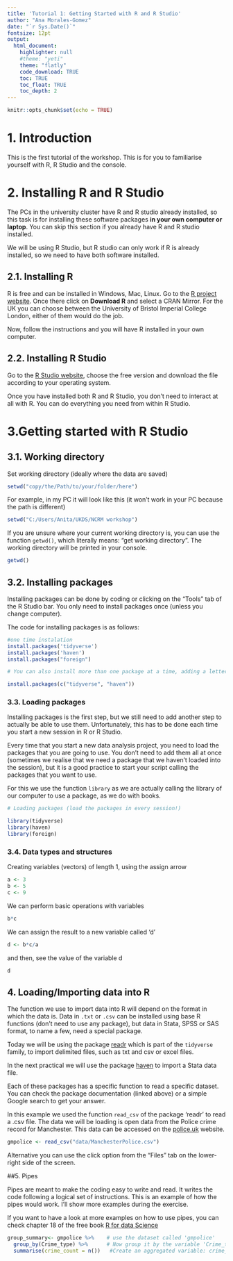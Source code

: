 ```yaml
---
title: 'Tutorial 1: Getting Started with R and R Studio'
author: "Ana Morales-Gomez"
date: "`r Sys.Date()`"
fontsize: 12pt
output: 
  html_document:
    highlighter: null
    #theme: "yeti"
    theme: "flatly"
    code_download: TRUE
    toc: TRUE
    toc_float: TRUE
    toc_depth: 2
---
```


```r
knitr::opts_chunk$set(echo = TRUE)
```

# 1. Introduction

This is the first tutorial of the workshop. This is for you to familiarise yourself with R, R Studio and the console.

# 2. Installing R and R Studio

The PCs in the university cluster have R and R studio already installed, so this task is for installing these software packages **in your own computer or laptop**. You can skip this section if you already have R and R studio installed.

We will be using R Studio, but R studio can only work if R is already installed, so we need to have both software installed. 

## 2.1. Installing R

R is free and can be installed in Windows, Mac, Linux. Go to the [R project website](https://www.r-project.org/). Once there click on **Download R** and select a CRAN Mirror. For the UK you can choose between the 	University of Bristol
Imperial College London, either of them would do the job.  


Now, follow the instructions and you will have R installed in your own computer.  

## 2.2.  Installing R Studio

Go to the [R Studio website](https://rstudio.com/products/rstudio/download/), choose the free version and download the file according to your operating system.

Once you have installed both R and R Studio, you don't need to interact at all with R. You can do everything you need from within R Studio.

# 3.Getting started with R Studio  

## 3.1.  Working directory

Set working directory (ideally where the data are saved)
```r
setwd("copy/the/Path/to/your/folder/here")
```

For example, in my PC it will look like this (it won't work in your PC because the path is different)

```r
setwd("C:/Users/Anita/UKDS/NCRM workshop")
```

If you are unsure where your current working directory is, you can use the function `getwd()`, which literally means: "get working directory". The working directory will be printed in your console.

```r
getwd()
```

## 3.2. Installing packages

Installing packages can be done by coding or clicking on the "Tools" tab of the R Studio bar. You only need to install packages once (unless you change computer).

The code for installing packages is as follows:



```r
#one time instalation
install.packages('tidyverse')
install.packages('haven')
install.packages("foreign")

# You can also install more than one package at a time, adding a letter "c" for concatenate before the names of the packages

install.packages(c("tidyverse", "haven"))

```

### 3.3. Loading packages

Installing packages is the first step, but we still need to add another step to actually be able to use them. Unfortunately, this has to be done each time you start a new session in R or R Studio.

Every time that you start a new data analysis project, you need to load the packages that you are going to use. You don't need to add them all at once (sometimes we realise that we need a package that we haven't loaded into the session), but it is a good practice to start your script calling the packages that you want to use.

For this we use the function `library` as we are actually calling the library of our computer to use a package, as we do with books.

```r
# Loading packages (load the packages in every session!)

library(tidyverse)
library(haven)
library(foreign)
```

### 3.4.  Data types and structures

Creating variables (vectors) of length 1, using the assign arrow

```r
a <- 3
b <- 5
c <- 9
```

We can perform basic operations with variables

```r
b*c
```

We can assign the result to a new variable called 'd'

```r
d <- b*c/a
```

and then, see the value of the variable d

```r
d
```


## 4. Loading/Importing data into R

The function we use to import data into R will depend on the format in which the data is. Data in `.txt` or `.csv` can be installed using base R functions (don't need to use any package), but data in Stata, SPSS or SAS format, to name a few, need a special package.

Today we will be using the package [readr](https://cran.r-project.org/web/packages/readr/readr.pdf) which is part of the `tidyverse` family, to import delimited files, such as txt and csv or excel files. 

In the next practical we will use the package [haven](https://cran.r-project.org/web/packages/haven/haven.pdf) to import a Stata data file.

Each of these packages has a specific function to read a specific dataset. You can check the package documentation (linked above) or a simple Google search to get your answer.

In this example we used the function `read_csv` of the package 'readr' to read a  .csv file. The data we will be loading is open data from the Police crime record for Manchester. This data can be accessed on the [police.uk](https://data.police.uk/data/) website. 
```r
gmpolice <- read_csv("data/ManchesterPolice.csv")

```
Alternative you can use the click option from the "Files" tab on the lower-right side of the screen.


##5.  Pipes  


Pipes are meant to make the coding easy to write and read. It writes the code following a logical set of instructions. This is an example of how the pipes would work. I'll show more examples during the exercise.

If you want to have a look at more examples on how to use pipes, you can check chapter 18 of the free book [R for data Science](https://r4ds.had.co.nz/pipes.html)

```r

group_summary<- gmpolice %>%    # use the dataset called 'gmpolice'
  group_by(Crime_type) %>%      # Now group it by the variable 'Crime_type' of 
  summarise(crime_count = n())   #Create an aggregated variable: crime_count

```

